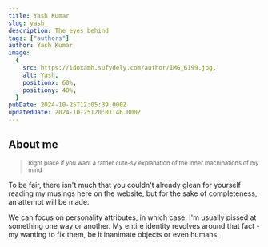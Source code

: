 ```yaml
---
title: Yash Kumar
slug: yash
description: The eyes behind
tags: ["authors"]
author: Yash Kumar
image:
  {
    src: https://idoxamh.sufydely.com/author/IMG_6199.jpg,
    alt: Yash,
    positionx: 60%,
    positiony: 40%,
  }
pubDate: 2024-10-25T12:05:39.000Z
updatedDate: 2024-10-25T20:01:46.000Z
---
```


## About me

> <small>
>   Right place if you want a rather cute-sy explanation of the inner
>   machinations of my mind
> </small>

To be fair, there isn't much that you couldn't already glean for yourself reading my musings here on the website, but for the sake of completeness, an attempt will be made.

We can focus on personality attributes, in which case, I'm usually pissed at something one way or another. My entire identity revolves around that fact - my wanting to fix them, be it inanimate objects or even humans.
